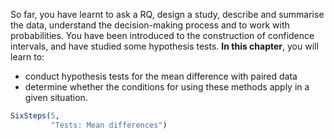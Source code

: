 ::: {.objectivesBox .objectives data-latex="{iconmonstr-target-4-240.png}"}
So far, you have learnt to ask a RQ, design a study, describe and summarise the data, understand the decision-making process and to work with probabilities.
You have been introduced to the construction of confidence intervals, and have studied some hypothesis tests.
**In this chapter**, you will learn to:

* conduct hypothesis tests for the mean difference with paired data
* determine whether the conditions for using these methods apply in a given situation.
:::

```r
SixSteps(5, 
         "Tests: Mean differences")
```



